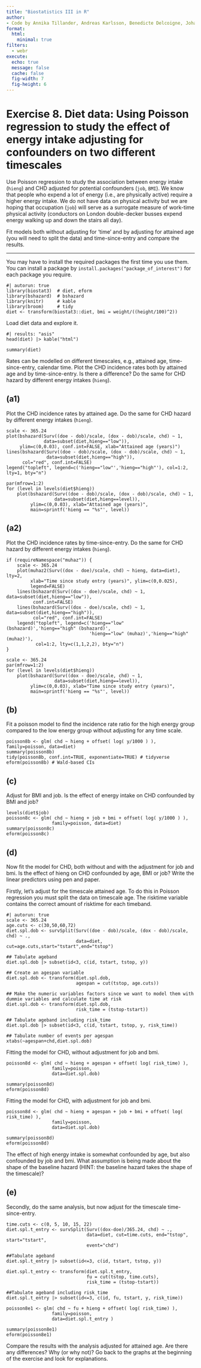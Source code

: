 ```yaml
---
title: "Biostatistics III in R"
author:
- Code by Annika Tillander, Andreas Karlsson, Benedicte Delcoigne, Johan Zetterqvist and Mark Clements
format:
  html:
    minimal: true
filters:
  - webr
execute:
  echo: true
  message: false
  cache: false
  fig-width: 7
  fig-height: 6
---
```



# Exercise 8. Diet data: Using Poisson regression to study the effect of energy intake adjusting for confounders on two different timescales #

Use Poisson regression to study the association between energy intake (`hieng`) and CHD adjusted for potential confounders (`job`, `BMI`). We know that people who expend a lot of energy (i.e., are physically active) require a higher energy intake. We do not have data on physical activity but we are hoping that occupation (`job`) will serve as a surrogate measure of work-time physical activity (conductors on London double-decker busses expend energy walking up and down the stairs all day).

Fit models both without adjusting for ‘time’ and by adjusting for attained age (you will need to split the data) and time-since-entry and compare the results.

-----------


You may have to install the required packages the first time you use them. You can install a package by `install.packages("package_of_interest")` for each package you require.

```webr-r
#| autorun: true
library(biostat3)  # diet, eform
library(bshazard)  # bshazard
library(knitr)     # kable
library(broom)     # tidy
diet <- transform(biostat3::diet, bmi = weight/((height/100)^2))
```

Load diet data and explore it.

```webr-r
#| results: "asis"
head(diet) |> kable("html")
```

```webr-r
summary(diet)
```

Rates can be modelled on different timescales, e.g., attained age, time-since-entry, calendar time. Plot the CHD incidence rates both by attained age and by time-since-entry. Is there a difference? Do the same for CHD hazard by different energy intakes (`hieng`).

## (a1) ##  
Plot the CHD incidence rates by attained age. Do the same for CHD hazard by different energy intakes (`hieng`). 


```webr-r
scale <- 365.24
plot(bshazard(Surv((doe - dob)/scale, (dox - dob)/scale, chd) ~ 1,
              data=subset(diet,hieng=="low")),
     ylim=c(0,0.03), conf.int=FALSE, xlab="Attained age (years)")
lines(bshazard(Surv((doe - dob)/scale, (dox - dob)/scale, chd) ~ 1,
               data=subset(diet,hieng=="high")),
      col="red", conf.int=FALSE)
legend("topleft", legend=c('hieng=="low"','hieng=="high"'), col=1:2, lty=1, bty="n")

par(mfrow=1:2)
for (level in levels(diet$hieng))
    plot(bshazard(Surv((doe - dob)/scale, (dox - dob)/scale, chd) ~ 1,
                  data=subset(diet,hieng==level)),
         ylim=c(0,0.03), xlab="Attained age (years)",
         main=sprintf('hieng == "%s"', level))
```

## (a2) ##  
Plot the CHD incidence rates by time-since-entry. Do the same for CHD hazard by different energy intakes (`hieng`).

```webr-r
if (requireNamespace("muhaz")) {
    scale <- 365.24
    plot(muhaz2(Surv((dox - doe)/scale, chd) ~ hieng, data=diet), lty=2,
         xlab="Time since study entry (years)", ylim=c(0,0.025),
         legend=FALSE)
    lines(bshazard(Surv((dox - doe)/scale, chd) ~ 1, data=subset(diet,hieng=="low")),
          conf.int=FALSE)
    lines(bshazard(Surv((dox - doe)/scale, chd) ~ 1, data=subset(diet,hieng=="high")),
          col="red", conf.int=FALSE)
    legend("topleft", legend=c('hieng=="low" (bshazard)','hieng=="high" (bshazard)',
                               'hieng=="low" (muhaz)','hieng=="high" (muhaz)'),
           col=1:2, lty=c(1,1,2,2), bty="n")
}

scale <- 365.24
par(mfrow=1:2)
for (level in levels(diet$hieng))
    plot(bshazard(Surv((dox - doe)/scale, chd) ~ 1,
                  data=subset(diet,hieng==level)),
         ylim=c(0,0.03), xlab="Time since study entry (years)",
         main=sprintf('hieng == "%s"', level))

```

## (b) ##  
Fit a poisson model to find the incidence rate ratio for the high energy group compared to the low energy group without adjusting for any time scale.

```webr-r
poisson8b <- glm( chd ~ hieng + offset( log( y/1000 ) ), family=poisson, data=diet)
summary(poisson8b)
tidy(poisson8b, conf.int=TRUE, exponentiate=TRUE) # tidyverse
eform(poisson8b) # Wald-based CIs
```

## (c) ##  
Adjust for BMI and job. Is the effect of energy intake on CHD confounded by BMI and job?

```webr-r
levels(diet$job)
poisson8c <- glm( chd ~ hieng + job + bmi + offset( log( y/1000 ) ),
                 family=poisson, data=diet)
summary(poisson8c)
eform(poisson8c)
```

## (d) ##  
Now fit the model for CHD, both without and with the adjustment for job and bmi. Is the effect of hieng on CHD confounded by age, BMI or job? Write the linear predictors using pen and paper.

Firstly, let’s adjust for the timescale attained age. To do this in Poisson regression you must split the data on timescale age. The risktime variable contains the correct amount of risktime for each timeband.


```webr-r
#| autorun: true
scale <- 365.24
age.cuts <- c(30,50,60,72)
diet.spl.dob <- survSplit(Surv((doe - dob)/scale, (dox - dob)/scale, chd) ~ .,
                          data=diet, cut=age.cuts,start="tstart",end="tstop")

## Tabulate ageband
diet.spl.dob |> subset(id<3, c(id, tstart, tstop, y))

## Create an agespan variable
diet.spl.dob <- transform(diet.spl.dob,
                          agespan = cut(tstop, age.cuts))

## Make the numeric variables factors since we want to model them with dummie variables and calculate time at risk
diet.spl.dob <- transform(diet.spl.dob,
                          risk_time = (tstop-tstart))

## Tabulate ageband including risk_time
diet.spl.dob |> subset(id<3, c(id, tstart, tstop, y, risk_time))

## Tabulate number of events per agespan
xtabs(~agespan+chd,diet.spl.dob)
```

Fitting the model for CHD, without adjustment for job and bmi.


```webr-r
poisson8d <- glm( chd ~ hieng + agespan + offset( log( risk_time) ),
                 family=poisson,
                 data=diet.spl.dob)

summary(poisson8d)
eform(poisson8d)
```

Fitting the model for CHD, with adjustment for job and bmi.

```webr-r
poisson8d <- glm( chd ~ hieng + agespan + job + bmi + offset( log( risk_time) ),
                 family=poisson,
                 data=diet.spl.dob)

summary(poisson8d)
eform(poisson8d)
```

The effect of high energy intake is somewhat confounded by age, but also confounded by job and bmi. What assumption is being made about the shape of the baseline hazard (HINT: the baseline hazard takes the shape of the timescale)?


## (e) ##
Secondly, do the same analysis, but now adjust for the timescale time-since-entry.

```webr-r
time.cuts <- c(0, 5, 10, 15, 22)
diet.spl.t_entry <- survSplit(Surv((dox-doe)/365.24, chd) ~ .,
                              data=diet, cut=time.cuts, end="tstop", start="tstart",
                              event="chd")

##Tabulate ageband
diet.spl.t_entry |> subset(id<=3, c(id, tstart, tstop, y))

diet.spl.t_entry <- transform(diet.spl.t_entry,
                              fu = cut(tstop, time.cuts),
                              risk_time = (tstop-tstart))

##Tabulate ageband including risk_time
diet.spl.t_entry |> subset(id<=3, c(id, fu, tstart, y, risk_time))

poisson8e1 <- glm( chd ~ fu + hieng + offset( log( risk_time) ),
                 family=poisson,
                 data=diet.spl.t_entry )

summary(poisson8e1)
eform(poisson8e1)

```
Compare the results with the analysis adjusted for attained age. Are there any differences? Why (or why not)? Go back to the graphs at the beginning of the exercise and look for explanations.

